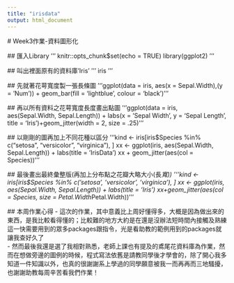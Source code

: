 ```yaml
---
title: "irisdata"
output: html_document
---
```


 # Week3作業-資料圖形化

 ## 匯入Library
 '''
 knitr::opts_chunk$set(echo = TRUE)
library(ggplot2)
'''

 ## 叫出裡面原有的資料庫'Iris'
 '''
 iris
 '''
 
 ## 先就著花萼寬度製一張長條圖
 '''ggplot(data = iris, aes(x = Sepal.Width),(y = 'Num')) +  geom_bar(fill = 'lightblue', colour = 'black')'''
 
 ## 再以所有資料之花萼寬度長度畫出點圖
 '''ggplot(data = iris, aes(Sepal.Width, Sepal.Length)) +  labs(x = 'Sepal Width', y = 'Sepal Length', title = 'Iris')+geom_jitter(width = 2, size = .25)'''
 
 ## 以剛剛的圖再加上不同花種以區分
 '''kind <- iris[iris$Species %in% c("setosa", "versicolor", "virginica"), ]
xx <- ggplot(iris, aes(Sepal.Width, Sepal.Length)) + labs(title = 'IrisData')
xx + geom_jitter(aes(col = Species))'''

 ## 最後畫出最終彙整版(再加上分布點之花瓣大略大小(長*寬))
 '''kind <- iris[iris$Species %in% c('setosa', 'versicolor', 'virginica'), ]
xx <- ggplot(iris, aes(Sepal.Width, Sepal.Length)) + 
  labs(title = 'Iris')
xx+geom_jitter(aes(col = Species, size = Petal.Width*Petal.Width))'''

 ## 本周作業心得
  - 這次的作業，其中意義比上周好懂得多，大概是因為做出來的東西，是我比較看得懂的；比較難的地方大約是在還是沒辦法短時間內接觸及熟練這一快需要用到的眾多packages跟指令，光是看助教的範例用到的packages就讓我查好久了<br>
  - 然而最後我還是選了我相對熟悉，老師上課也有提及的鳶尾花資料庫為作業，然而在想做旁邊的圖例的時候，程式寫法依舊是請教同學後才學會的，除了開心我多知道一件知識以外，也真的很謝謝系上學過的同學願意被我一而再再而三地騷擾，也謝謝助教每周辛苦看我們作業！

 
